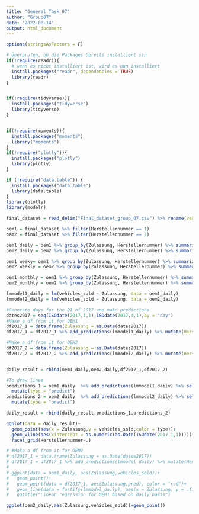 ```yaml
---
title: "General_Task_07"
author: "Group07"
date: '2022-08-14'
output: html_document
---
```

```r
options(stringsAsFactors = F)

# Überprüfen, ob die Packages bereits installiert sin
if(!require(readr)){
  # wenn es nicht installiert ist, wird es nun installiert
  install.packages("readr", dependencies = TRUE)
  library(readr)
}


if(!require(tidyverse)){
  install.packages("tidyverse")
  library(tidyverse)
}


if(!require(moments)){
  install.packages("moments")
  library("moments")
}
if(!require("plotly")){
  install.packages("plotly")
  library(plotly)
}

if (!require("data.table")) {
  install.packages("data.table")
  library(data.table)
}
library(plotly)
library(modelr)
```

```r
final_dataset = read_delim("Final_dataset_group_07.csv") %>% rename(vehicles_sold = 'Number of Vehicle')
```

```r
oem1 = final_dataset %>% filter(Herstellernummer == 1) 
oem2 = final_dataset %>% filter(Herstellernummer == 2) 

oem1_daily = oem1 %>% group_by(Zulassung, Herstellernummer) %>% summarize(vehicles_sold = sum(vehicles_sold)) %>% mutate(type = "train")
oem2_daily = oem2 %>% group_by(Zulassung, Herstellernummer) %>% summarize(vehicles_sold = sum(vehicles_sold)) %>% mutate(type = "train")

oem1_weeky= oem1 %>% group_by(Zulassung, Herstellernummer) %>% summarize(vehicles_sold = sum(vehicles_sold)) %>% mutate(type = "train")
oem2_weekly = oem2 %>% group_by(Zulassung, Herstellernummer) %>% summarize(vehicles_sold = sum(vehicles_sold)) %>% mutate(type = "train")

oem1_monthly = oem1 %>% group_by(Zulassung, Herstellernummer) %>% summarize(vehicles_sold = sum(vehicles_sold)) %>% mutate(type = "train")
oem2_monthly = oem2 %>% group_by(Zulassung, Herstellernummer) %>% summarize(vehicles_sold = sum(vehicles_sold)) %>% mutate(type = "train")

lmmodel1_daily = lm(vehicles_sold ~ Zulassung, data = oem1_daily)
lmmodel2_daily = lm(vehicles_sold ~ Zulassung, data = oem2_daily)

```


```r
#Generate days for the Q1 of 2017 and make predictions
dates2017 = seq(ISOdate(2017,1,1),ISOdate(2017,4,1),by = "day")
#Make a df from it for OEM1
df2017_1 = data.frame(Zulassung = as.Date(dates2017))
df2017_1 = df2017_1 %>% add_predictions(lmmodel1_daily) %>% mutate(Herstellernummer = 1,type = "linear_model") %>% rename(vehicles_sold = pred) 

#Make a df from it for OEM2
df2017_2 = data.frame(Zulassung = as.Date(dates2017))
df2017_2 = df2017_2 %>% add_predictions(lmmodel2_daily) %>% mutate(Herstellernummer = 2,type = "linear_model") %>% rename(vehicles_sold = pred) 


daily_result = rbind(oem1_daily,oem2_daily,df2017_1,df2017_2)

#To draw lines
predictions_1 = oem1_daily  %>% add_predictions(lmmodel1_daily) %>% select(-vehicles_sold) %>% rename(vehicles_sold = pred) %>%
  mutate(type = "predict")
predictions_2 = oem2_daily  %>% add_predictions(lmmodel2_daily) %>% select(-vehicles_sold) %>% rename(vehicles_sold = pred) %>%
  mutate(type = "predict")

daily_result = rbind(daily_result,predictions_1,predictions_2)

ggplot(data = daily_result)+
  geom_point(aes(x = Zulassung,y = vehicles_sold,color = type))+
  geom_vline(aes(xintercept = as.numeric(as.Date(ISOdate(2017,1,1)))))+
  facet_grid(Herstellernummer~.)

# #Make a df from it for OEM2
# df2017_1 = data.frame(Zulassung = as.Date(dates2017))
# df2017_1 = df2017_1 %>% add_predictions(lmmodel_daily) %>% mutate(Herstellernummer = 1)
# 
# ggplot(data = oem1_daily, aes(Zulassung,vehicles_sold))+
#   geom_point()+
#   geom_point(data = df2017_1, aes(Zulassung,pred), color = "red")+
#   geom_line(data = fortify(lmmodel_daily), aes(x = Zulassung, y = .fitted),color = "red")+
#   ggtitle("Linear regression for OEM1 based on daily basis")

```

```r
ggplot(oem2_daily,aes(Zulassung,vehicles_sold))+geom_point()

```